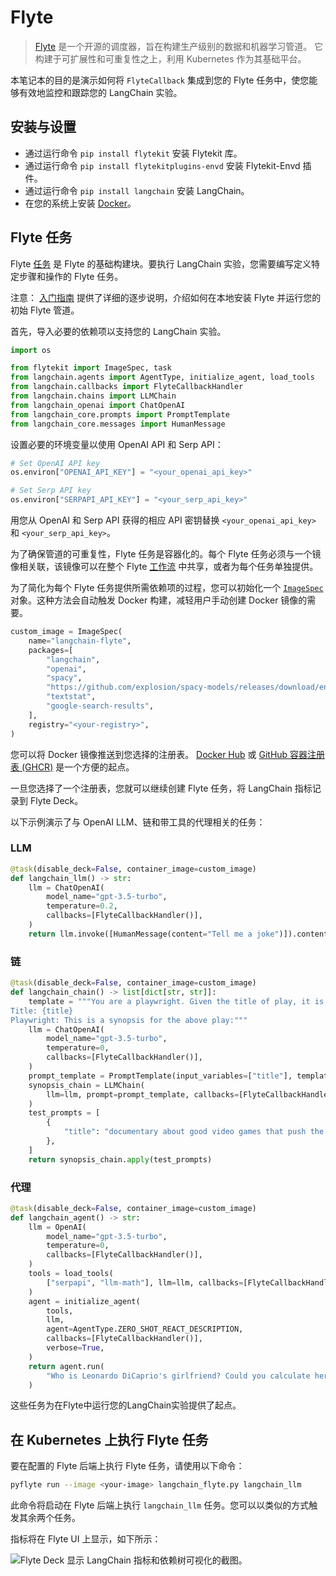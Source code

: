 # Flyte

> [Flyte](https://github.com/flyteorg/flyte) 是一个开源的调度器，旨在构建生产级别的数据和机器学习管道。
> 它构建于可扩展性和可重复性之上，利用 Kubernetes 作为其基础平台。

本笔记本的目的是演示如何将 `FlyteCallback` 集成到您的 Flyte 任务中，使您能够有效地监控和跟踪您的 LangChain 实验。

## 安装与设置

- 通过运行命令 `pip install flytekit` 安装 Flytekit 库。
- 通过运行命令 `pip install flytekitplugins-envd` 安装 Flytekit-Envd 插件。
- 通过运行命令 `pip install langchain` 安装 LangChain。
- 在您的系统上安装 [Docker](https://docs.docker.com/engine/install/)。

## Flyte 任务

Flyte [任务](https://docs.flyte.org/en/latest/user_guide/basics/tasks.html) 是 Flyte 的基础构建块。要执行 LangChain 实验，您需要编写定义特定步骤和操作的 Flyte 任务。

注意： [入门指南](https://docs.flyte.org/projects/cookbook/en/latest/index.html) 提供了详细的逐步说明，介绍如何在本地安装 Flyte 并运行您的初始 Flyte 管道。

首先，导入必要的依赖项以支持您的 LangChain 实验。

```python
import os

from flytekit import ImageSpec, task
from langchain.agents import AgentType, initialize_agent, load_tools
from langchain.callbacks import FlyteCallbackHandler
from langchain.chains import LLMChain
from langchain_openai import ChatOpenAI
from langchain_core.prompts import PromptTemplate
from langchain_core.messages import HumanMessage
```

设置必要的环境变量以使用 OpenAI API 和 Serp API：

```python
# Set OpenAI API key
os.environ["OPENAI_API_KEY"] = "<your_openai_api_key>"

# Set Serp API key
os.environ["SERPAPI_API_KEY"] = "<your_serp_api_key>"
```

用您从 OpenAI 和 Serp API 获得的相应 API 密钥替换 `<your_openai_api_key>` 和 `<your_serp_api_key>`。

为了确保管道的可重复性，Flyte 任务是容器化的。每个 Flyte 任务必须与一个镜像相关联，该镜像可以在整个 Flyte [工作流](https://docs.flyte.org/en/latest/user_guide/basics/workflows.html) 中共享，或者为每个任务单独提供。

为了简化为每个 Flyte 任务提供所需依赖项的过程，您可以初始化一个 [`ImageSpec`](https://docs.flyte.org/en/latest/user_guide/customizing_dependencies/imagespec.html) 对象。这种方法会自动触发 Docker 构建，减轻用户手动创建 Docker 镜像的需要。

```python
custom_image = ImageSpec(
    name="langchain-flyte",
    packages=[
        "langchain",
        "openai",
        "spacy",
        "https://github.com/explosion/spacy-models/releases/download/en_core_web_sm-3.5.0/en_core_web_sm-3.5.0.tar.gz",
        "textstat",
        "google-search-results",
    ],
    registry="<your-registry>",
)
```

您可以将 Docker 镜像推送到您选择的注册表。 [Docker Hub](https://hub.docker.com/) 或 [GitHub 容器注册表 (GHCR)](https://docs.github.com/en/packages/working-with-a-github-packages-registry/working-with-the-container-registry) 是一个方便的起点。

一旦您选择了一个注册表，您就可以继续创建 Flyte 任务，将 LangChain 指标记录到 Flyte Deck。

以下示例演示了与 OpenAI LLM、链和带工具的代理相关的任务：

### LLM

```python
@task(disable_deck=False, container_image=custom_image)
def langchain_llm() -> str:
    llm = ChatOpenAI(
        model_name="gpt-3.5-turbo",
        temperature=0.2,
        callbacks=[FlyteCallbackHandler()],
    )
    return llm.invoke([HumanMessage(content="Tell me a joke")]).content
```

### 链

```python
@task(disable_deck=False, container_image=custom_image)
def langchain_chain() -> list[dict[str, str]]:
    template = """You are a playwright. Given the title of play, it is your job to write a synopsis for that title.
Title: {title}
Playwright: This is a synopsis for the above play:"""
    llm = ChatOpenAI(
        model_name="gpt-3.5-turbo",
        temperature=0,
        callbacks=[FlyteCallbackHandler()],
    )
    prompt_template = PromptTemplate(input_variables=["title"], template=template)
    synopsis_chain = LLMChain(
        llm=llm, prompt=prompt_template, callbacks=[FlyteCallbackHandler()]
    )
    test_prompts = [
        {
            "title": "documentary about good video games that push the boundary of game design"
        },
    ]
    return synopsis_chain.apply(test_prompts)
```

### 代理

```python
@task(disable_deck=False, container_image=custom_image)
def langchain_agent() -> str:
    llm = OpenAI(
        model_name="gpt-3.5-turbo",
        temperature=0,
        callbacks=[FlyteCallbackHandler()],
    )
    tools = load_tools(
        ["serpapi", "llm-math"], llm=llm, callbacks=[FlyteCallbackHandler()]
    )
    agent = initialize_agent(
        tools,
        llm,
        agent=AgentType.ZERO_SHOT_REACT_DESCRIPTION,
        callbacks=[FlyteCallbackHandler()],
        verbose=True,
    )
    return agent.run(
        "Who is Leonardo DiCaprio's girlfriend? Could you calculate her current age and raise it to the power of 0.43?"
    )
```

这些任务为在Flyte中运行您的LangChain实验提供了起点。

## 在 Kubernetes 上执行 Flyte 任务

要在配置的 Flyte 后端上执行 Flyte 任务，请使用以下命令：

```bash
pyflyte run --image <your-image> langchain_flyte.py langchain_llm
```

此命令将启动在 Flyte 后端上执行 `langchain_llm` 任务。您可以以类似的方式触发其余两个任务。

指标将在 Flyte UI 上显示，如下所示：

![Flyte Deck 显示 LangChain 指标和依赖树可视化的截图。](https://ik.imagekit.io/c8zl7irwkdda/Screenshot_2023-06-20_at_1.23.29_PM_MZYeG0dKa.png?updatedAt=1687247642993 "Flyte Deck 指标显示")